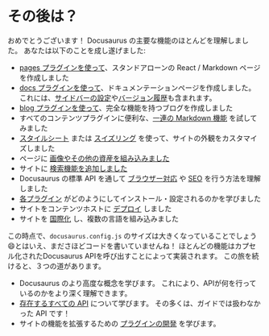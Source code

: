 # その後は？

おめでとうございます！ Docusaurus の主要な機能のほとんどを理解しました。 あなたは以下のことを成し遂げました:

- [pages プラグインを使って](./creating-pages.mdx)、スタンドアローンの React / Markdown ページを作成しました
- [docs プラグインを使って](./docs/docs-introduction.mdx)、ドキュメンテーションページを作成しました。 これには、[サイドバーの設定](./docs/sidebar/index.mdx)や[バージョン履歴](./docs/versioning.mdx)も含まれます。
- [blog プラグインを使って](../blog.mdx)、完全な機能を持つブログを作成しました
- すべてのコンテンツプラグインに便利な、[一連の Markdown 機能](./markdown-features/markdown-features-intro.mdx) を試してみました
- [スタイルシート](../styling-layout.mdx) または [スイズリング](../swizzling.mdx) を使って、サイトの外観をカスタマイズしました
- ページに [画像やその他の資産を組み込みました](../static-assets.mdx)
- サイトに [検索機能を追加しました](../search.mdx)
- Docusaurus の標準 API を通して [ブラウザー対応](../browser-support.mdx) や [SEO](../seo.mdx) を行う方法を理解しました
- [各プラグイン](../using-plugins.mdx) がどのようにしてインストール・設定されるのかを学びました
- サイトをコンテンツホストに [デプロイ](../deployment.mdx) しました
- サイトを [国際化](../i18n/i18n-tutorial.mdx) し、複数の言語を組み込みました

この時点で、`docusaurus.config.js` のサイズは大きくなっていることでしょう😄とはいえ、まださほどコードを書いていませんね！ ほとんどの機能はカプセル化されたDocusaurus APIを呼び出すことによって実装されます。 この旅を続けると、３つの道があります。

- Docusaurus のより高度な概念を学びます。 これにより、APIが何を行っているのかをより深く理解できます。
- [存在するすべての API](../docusaurus-core.mdx) について学びます。 その多くは、ガイドでは扱わなかった API です！
- サイトの機能を拡張するための [プラグインの開発](../api/plugin-methods/README.mdx) を学びます。
